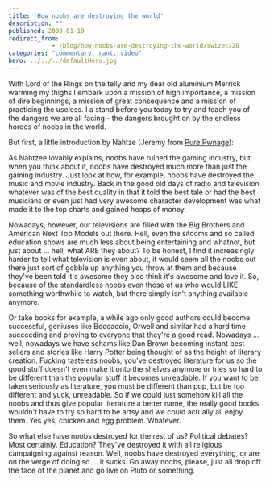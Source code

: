 ```yaml
---
title: 'How noobs are destroying the world'
description: ""
published: 2009-01-10
redirect_from: 
            - /blog/how-noobs-are-destroying-the-world/swizec/20
categories: "commentary, rant, video"
hero: ../../../defaultHero.jpg
---
```

With Lord of the Rings on the telly and my dear old aluminium Merrick warming my thighs I embark upon a mission of high importance, a mission of dire beginnings, a mission of great consequence and a mission of practicing the useless. I a stand before you today to try and teach you of the dangers we are all facing - the dangers brought on by the endless hordes of noobs in the world.

But first, a little introduction by Nahtze (Jeremy from [Pure Pwnage](http://www.purepwnage.com/)):

As Nahtzee lovably explains, noobs have ruined the gaming industry, but when you think about it, noobs have destroyed much more than just the gaming industry. Just look at how, for example, noobs have destroyed the music and movie industry. Back in the good old days of radio and television whatever was of the best quality in that it told the best tale or had the best musicians or even just had very awesome character development was what made it to the top charts and gained heaps of money.

Nowadays, however, our televisions are filled with the Big Brothers and American Next Top Models out there. Hell, even the sitcoms and so called education shows are much less about being entertaining and whatnot, but just about ... hell, what ARE they about? To be honest, I find it increasingly harder to tell what television is even about, it would seem all the noobs out there just sort of gobble up anything you throw at them and because they&#x27;ve been told it&#x27;s awesome they also think it&#x27;s awesome and love it. So, because of the standardless noobs even those of us who would LIKE something worthwhile to watch, but there simply isn&#x27;t anything available anymore.

Or take books for example, a while ago only good authors could become successful, geniuses like Boccaccio, Orwell and similar had a hard time succeeding and proving to everyone that they&#x27;re a good read. Nowadays ... well, nowadays we have schams like Dan Brown becoming instant best sellers and stories like Harry Potter being thought of as the height of literary creation. Fucking tasteless noobs, you&#x27;ve destroyed literature for us so the good stuff doesn&#x27;t even make it onto the shelves anymore or tries so hard to be different than the popular stuff it becomes unreadable. If you want to be taken seriously as literature, you must be different than pop, but be too different and yuck, unreadable. So if we could just somehow kill all the noobs and thus give popular literature a better name, the really good books wouldn&#x27;t have to try so hard to be artsy and we could actually all enjoy them. Yes yes, chicken and egg problem. Whatever.

So what else have noobs destroyed for the rest of us? Political debates? Most certainly. Education? They&#x27;ve destroyed it with all religious campaigning against reason. Well, noobs have destroyed everything, or are on the verge of doing so ... it sucks. Go away noobs, please, just all drop off the face of the planet and go live on Pluto or something.